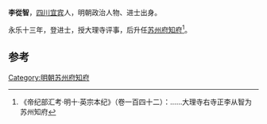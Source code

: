 '''李從智'''，[[四川|四川]][[宜宾|宜宾]]人，明朝政治人物、进士出身。

永乐十三年，登进士，授大理寺评事，后升任[[苏州府|苏州府]][[知府|知府]]<ref>《帝纪部汇考·明十·英宗本纪》（卷一百四十二）：……大理寺右寺正李从智为苏州知府</ref>。

==参考==
{{reflist}}
{{明朝人物小作品}}
{{永樂十三年乙未科殿試金榜}}
[[Category:明朝苏州府知府|Category:明朝苏州府知府]]